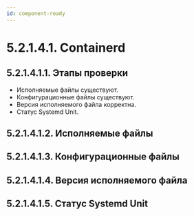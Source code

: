 ```yaml
---
id: component-ready
---
```



# 5.2.1.4.1. Containerd

## 5.2.1.4.1.1. Этапы проверки
- Исполняемые файлы существуют.
- Конфигурационные файлы существуют.
- Версия исполняемого файла корректна.
- Статус Systemd Unit.

## 5.2.1.4.1.2. Исполняемые файлы
<StatusBinFiles />

## 5.2.1.4.1.3. Конфигурационные файлы
<StatusConfigFiles />

## 5.2.1.4.1.4. Версия исполняемого файла
<StatusBinVersion />

## 5.2.1.4.1.5. Статус Systemd Unit
<StatusSystemdUnit />
